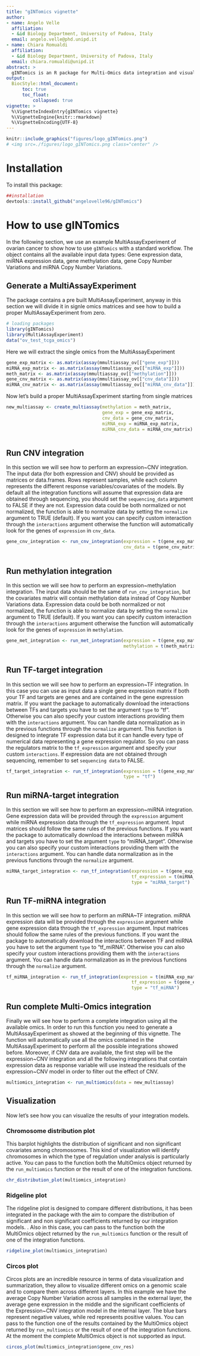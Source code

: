```yaml
---
title: "gINTomics vignette"
author:
- name: Angelo Velle
  affiliation: 
  - &id Biology Department, University of Padova, Italy
  email: angelo.velle@phd.unipd.it
- name: Chiara Romualdi
  affiliation: 
  - &id Biology Department, University of Padova, Italy
  email: chiara.romualdi@unipd.it
abstract: >
  gINTomics is an R package for Multi-Omics data integration and visualization. gINTomics is designed to detect the association between the expression of a target and of its regulators, taking into account also their genomics modifications such as Copy Number Variations (CNV) and methylation. For RNA sequencing data, the counts will be fitted using a negative binomial model, while in the case of microarray or other types of data, a linear model will be applied. In some cases the number of regulators for a given target could be very high, in order to handle this eventuality, we provide a penalized linear model that will automatically keep only the most important regulators. All the models are gene-specific, so each gene/miRNA will have its own model with its covariates. The package will automatically download information about TF-target couples (dorothea), miRNA-target couples (multiMiR) and TF-miRNA couples (TransmiR). The couples will be used to define the covariates used in the integration models.
output: 
  BiocStyle::html_document:
      toc: true
      toc_float:
          collapsed: true
vignette: >
  %\VignetteIndexEntry{gINTomics vignette}
  %\VignetteEngine{knitr::rmarkdown}
  %\VignetteEncoding{UTF-8}
---
```


```r
knitr::include_graphics("figures/logo_gINTomics.png")
# <img src=./figures/logo_gINTomics.png class="center" />
```

# Installation
To install this package:

```r

##installation
devtools::install_github("angelovelle96/gINTomics")

```

# How to use gINTomics

In the following section, we use an example MultiAssayExperiment of ovarian cancer to show how to use `gINTomics` with a standard workflow. The object contains all the available input data types: Gene expression data, miRNA expression data, gene methylation data, gene Copy Number Variations and miRNA Copy Number Variations.

## Generate a MultiAssayExperiment

The package contains a pre built MultiAssayExperiment, anyway in this section we will divide it in signle omics matrices and see how to build a proper MultiAssayExperiment from zero.
```r
# loading packages
library(gINTomics)
library(MultiAssayExperiment)
data("ov_test_tcga_omics")

```

Here we will extract the single omics from the MultiAssayExperiment
```r
gene_exp_matrix <- as.matrix(assay(mmultiassay_ov[["gene_exp"]]))
miRNA_exp_matrix <- as.matrix(assay(mmultiassay_ov[["miRNA_exp"]]))
meth_matrix <- as.matrix(assay(mmultiassay_ov[["methylation"]]))
gene_cnv_matrix <- as.matrix(assay(mmultiassay_ov[["cnv_data"]]))
miRNA_cnv_matrix <- as.matrix(assay(mmultiassay_ov[["miRNA_cnv_data"]]))
```

Now let's build a proper MultiAssayExperiment starting from single matrices
```r
new_multiassay <- create_multiassay(methylation = meth_matrix, 
                                    gene_exp = gene_exp_matrix,
                                    cnv_data = gene_cnv_matrix,
                                    miRNA_exp = miRNA_exp_matrix,
                                    miRNA_cnv_data = miRNA_cnv_matrix)



```

## Run CNV integration

In this section we will see how to perform an expression~CNV integration. The input data (for both expression and CNV) should be provided as matrices or data.frames. Rows represent samples, while each column represents the different response variables/covariates of the models. By default all the integration functions will assume that expression data are obtained through sequencing, you should set the `sequencing_data` argument to FALSE if they are not.  Expression data could be both normalized or not normalized, the function is able to normalize data by setting the `normalize` argument to TRUE (default). If you want you can specify custom interaction through the `interactions` argument otherwise  the function will automatically look for the genes of `expression` in `cnv_data`.

```r
gene_cnv_integration <- run_cnv_integration(expression = t(gene_exp_matrix),
                                            cnv_data = t(gene_cnv_matrix))



```

## Run methylation integration

In this section we will see how to perform an expression~methylation integration. The input data should be the same of `run_cnv_integration`, but the covariates matrix will contain methylation data instead of Copy Number Variations data. Expression data could be both normalized or not normalized, the function is able to normalize data by setting the `normalize` argument to TRUE (default). If you want you can specify custom interaction through the `interactions` argument otherwise  the function will automatically look for the genes of `expression` in `methylation`.

```r
gene_met_integration <- run_met_integration(expression = t(gene_exp_matrix),
                                            methylation = t(meth_matrix))



```

## Run TF-target integration

In this section we will see how to perform an expression~TF integration. In this case you can use as input data a single gene expression matrix if both your TF and targets are genes and are contained in the gene expression matrix. If you want the package to automatically download the interactions between TFs and targets you have to set the argument `type` to "tf". Otherwise you can also specify your custom interactions providing them with the `interactions` argument. You can handle data normalization as in the previous functions through the `normalize` argument. This function is designed to integrate TF expression data but it can handle every type of numerical data representing a gene expression regulator. So you can pass the regulators matrix to the `tf_expression` argument and specify your custom `interactions`. If expression data are not obtained through sequencing, remember to set `sequencing data` to FALSE.

```r
tf_target_integration <- run_tf_integration(expression = t(gene_exp_matrix),
                                            type = "tf")


```


## Run miRNA-target integration

In this section we will see how to perform an expression~miRNA integration. Gene expression data will be provided through the `expression` argument while miRNA expression data through the `tf_expression` argument. Input matrices should follow the same rules of the previous functions. If you want the package to automatically download the interactions between miRNA and targets you have to set the argument `type` to "miRNA_target". Otherwise you can also specify your custom interactions providing them with the `interactions` argument. You can handle data normalization as in the previous functions through the `normalize` argument.

```r
miRNA_target_integration <- run_tf_integration(expression = t(gene_exp_matrix),
                                               tf_expression = t(miRNA_exp_matrix),
                                               type = "miRNA_target")


```


## Run TF-miRNA integration

In this section we will see how to perform an miRNA~TF integration. miRNA expression data will be provided through the `expression` argument while gene expression data through the `tf_expression` argument. Input matrices should follow the same rules of the previous functions. If you want the package to automatically download the interactions between TF and miRNA you have to set the argument `type` to "tf_miRNA". Otherwise you can also specify your custom interactions providing them with the `interactions` argument. You can handle data normalization as in the previous functions through the `normalize` argument.

```r
tf_miRNA_integration <- run_tf_integration(expression = t(miRNA_exp_matrix),
                                               tf_expression = t(gene_exp_matrix),
                                               type = "tf_miRNA")

```


## Run complete Multi-Omics integration

Finally we will see how to perform a complete integration using all the available omics. In order to run this function you need to generate a MultiAssayExperiment as showed at the beginning of this vignette. The function will automatically use all the omics contained in the MultiAssayExperiment to perform all the possible integrations showed before. Moreover, if CNV data are available, the first step will be the expression~CNV integration and all the following integrations that contain expression data as response variable will use instead the residuals of the expression~CNV model in order to filter out the effect of CNV.

```r
multiomics_integration <- run_multiomics(data = new_multiassay)

```

## Visualization

Now let's see how you can visualize the results of your integration models.

### Chromosome distribution plot

This barplot highlights the distribution of significant and non significant covariates among chromosomes. This kind of visualization will identify chromosomes in which the type of regulation under analysis is particularly active. You can pass to the function both the MultiOmics object returned by the `run_multiomics` function or the result of one of the integration functions.

```r
chr_distribution_plot(multiomics_integration)

```

### Ridgeline plot

The ridgeline plot is designed to compare different distributions, it has been integrated in the package with the aim to compare the distribution of significant and non significant coefficients returned by our integration models. . Also in this case, you can pass to the function both the MultiOmics object returned by the `run_multiomics` function or the result of one of the integration functions.

```r
ridgeline_plot(multiomics_integration)

```

### Circos plot

Circos plots are an incredible resource in terms of data visualization and summarization, they allow to visualize different omics on a genomic scale and to compare them across different layers. In this example we have the average Copy Number Variation across all samples in the external layer, the average gene expression in the middle and the significant coefficients of the Expression~CNV integration model in the internal layer. The blue bars represent negative values, while red represents positive values. You can pass to the function one of the results contained by the MultiOmics object returned by `run_multiomics` or the result of one of the integration functions. At the moment the complete MultiOmics object is not supported as input.

```r
circos_plot(multiomics_integration$gene_cnv_res)

```
